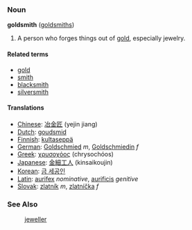 === Noun ===
'''goldsmith''' ([[goldsmiths]])

#A person who forges things out of [[gold]], especially jewelry.

====Related terms====
*[[gold]]
*[[smith]]
*[[blacksmith]]
*[[silversmith]]

==== Translations ====
*[[Chinese]]: [[冶金匠]] (yejin jiang)
*[[Dutch]]: [[goudsmid]]
*[[Finnish]]: [[kultaseppä]]
*[[German]]: [[Goldschmied]] ''m'', [[Goldschmiedin]] ''f''
*[[Greek]]: [[χρυσοχόος]] (chrysochóos)
*[[Japanese]]: [[金細工人]] (kinsaikoujin)
*[[Korean]]: [[금 세공인]]
*[[Latin]]: [[aurifex]] ''nominative'', [[aurificis]] ''genitive''
*[[Slovak]]: [[zlatník]] ''m'', [[zlatníčka]] ''f''

===See Also===
:[[jeweller]]